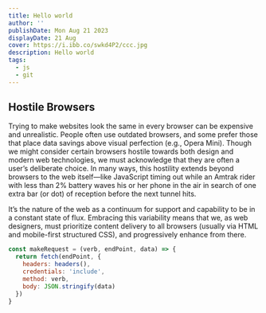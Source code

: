 ```yaml
---
title: Hello world
author: ''
publishDate: Mon Aug 21 2023
displayDate: 21 Aug
cover: https://i.ibb.co/swkd4P2/ccc.jpg
description: Hello world
tags:
  - js
  - git
---
```


## Hostile Browsers

Trying to make websites look the same in every browser can be expensive and unrealistic. People often use outdated browsers, and some prefer those that place data savings above visual perfection (e.g., Opera Mini). Though we might consider certain browsers hostile towards both design and modern web technologies, we must acknowledge that they are often a user’s deliberate choice. In many ways, this hostility extends beyond browsers to the web itself—like JavaScript timing out while an Amtrak rider with less than 2% battery waves his or her phone in the air in search of one extra bar (or dot) of reception before the next tunnel hits.

It’s the nature of the web as a continuum for support and capability to be in a constant state of flux. Embracing this variability means that we, as web designers, must prioritize content delivery to all browsers (usually via HTML and mobile-first structured CSS), and progressively enhance from there.

```js
const makeRequest = (verb, endPoint, data) => {
  return fetch(endPoint, {
    headers: headers(),
    credentials: 'include',
    method: verb,
    body: JSON.stringify(data)
  })
}
```
